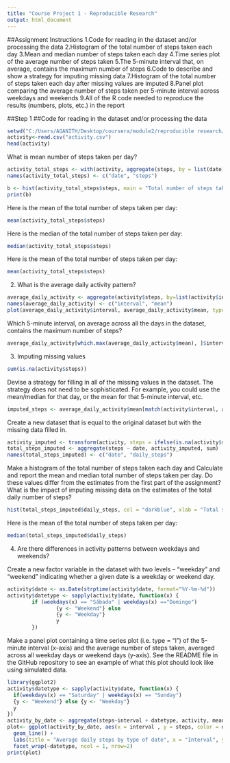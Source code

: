 ```yaml
---
title: "Course Project 1 - Reproducible Research"
output: html_document
---
```


##Assignment Instructions
1.Code for reading in the dataset and/or processing the data
2.Histogram of the total number of steps taken each day
3.Mean and median number of steps taken each day
4.Time series plot of the average number of steps taken
5.The 5-minute interval that, on average, contains the maximum number of steps
6.Code to describe and show a strategy for imputing missing data
7.Histogram of the total number of steps taken each day after missing values are imputed
8.Panel plot comparing the average number of steps taken per 5-minute interval across weekdays and weekends
9.All of the R code needed to reproduce the results (numbers, plots, etc.) in the report


##Step 1
##Code for reading in the dataset and/or processing the data
```r
setwd("C:/Users/AGANITH/Desktop/coursera/module2/reproducible research/RepData_PeerAssessment1/activity")
activity<-read.csv("activity.csv")
head(activity)
```


What is mean number of steps taken per day?
```r

activity_total_steps <- with(activity, aggregate(steps, by = list(date), FUN = sum, na.rm = TRUE))
names(activity_total_steps) <- c("date", "steps")

b <- hist(activity_total_steps$steps, main = "Total number of steps taken per day", xlab = "Total steps taken per day", col = "darkblue", ylim = c(0,20), breaks = seq(0,25000, by=2500))
print(b)
```
Here is the mean of the total number of steps taken per day:
```r
mean(activity_total_steps$steps)
```

Here is the median of the total number of steps taken per day:
```r
median(activity_total_steps$steps)
```

Here is the mean of the total number of steps taken per day:
```r
mean(activity_total_steps$steps)
```

2. What is the average daily activity pattern?
```r
average_daily_activity <- aggregate(activity$steps, by=list(activity$interval), FUN=mean, na.rm=TRUE)
names(average_daily_activity) <- c("interval", "mean")
plot(average_daily_activity$interval, average_daily_activity$mean, type = "l", col="darkblue", lwd = 2, xlab="Interval", ylab="Average number of steps", main="Average number of steps per intervals")
```


Which 5-minute interval, on average across all the days in the dataset, contains the maximum number of steps?
```r
average_daily_activity[which.max(average_daily_activity$mean), ]$interval
```

3. Imputing missing values
```r
sum(is.na(activity$steps))
```

Devise a strategy for filling in all of the missing values in the dataset. The strategy does not need to be sophisticated. For example, you could use the mean/median for that day, or the mean for that 5-minute interval, etc.
```r
imputed_steps <- average_daily_activity$mean[match(activity$interval, average_daily_activity$interval)]
```
Create a new dataset that is equal to the original dataset but with the missing data filled in.
```r
activity_imputed <- transform(activity, steps = ifelse(is.na(activity$steps), yes = imputed_steps, no = activity$steps))
total_steps_imputed <- aggregate(steps ~ date, activity_imputed, sum)
names(total_steps_imputed) <- c("date", "daily_steps")
```

Make a histogram of the total number of steps taken each day and Calculate and report the mean and median total number of steps taken per day. Do these values differ from the estimates from the first part of the assignment? What is the impact of imputing missing data on the estimates of the total daily number of steps?

```r
hist(total_steps_imputed$daily_steps, col = "darkblue", xlab = "Total steps per day", ylim = c(0,30), main = "Total number of steps taken each day", breaks = seq(0,25000,by=2500))
```
Here is the mean of the total number of steps taken per day:
```r
median(total_steps_imputed$daily_steps)
```

4. Are there differences in activity patterns between weekdays and weekends?

Create a new factor variable in the dataset with two levels – “weekday” and “weekend” indicating whether a given date is a weekday or weekend day.

```r
activity$date <- as.Date(strptime(activity$date, format="%Y-%m-%d"))
activity$datetype <- sapply(activity$date, function(x) {
        if (weekdays(x) == "Sábado" | weekdays(x) =="Domingo") 
                {y <- "Weekend"} else 
                {y <- "Weekday"}
                y
        })
```

Make a panel plot containing a time series plot (i.e. type = “l”) of the 5-minute interval (x-axis) and the average number of steps taken, averaged across all weekday days or weekend days (y-axis). See the README file in the GitHub repository to see an example of what this plot should look like using simulated data.
```r
library(ggplot2)
activity$datetype <- sapply(activity$date, function(x) {
  if(weekdays(x) == "Saturday" | weekdays(x) == "Sunday")
  {y <- "Weekend"} else {y <- "Weekday"} 
  y
})
activity_by_date <- aggregate(steps~interval + datetype, activity, mean, type = "l", na.rm = TRUE)
plot<- ggplot(activity_by_date, aes(x = interval , y = steps, color = datetype)) +
  geom_line() +
  labs(title = "Average daily steps by type of date", x = "Interval", y = "Average number of steps") +
  facet_wrap(~datetype, ncol = 1, nrow=2)
print(plot)
```







